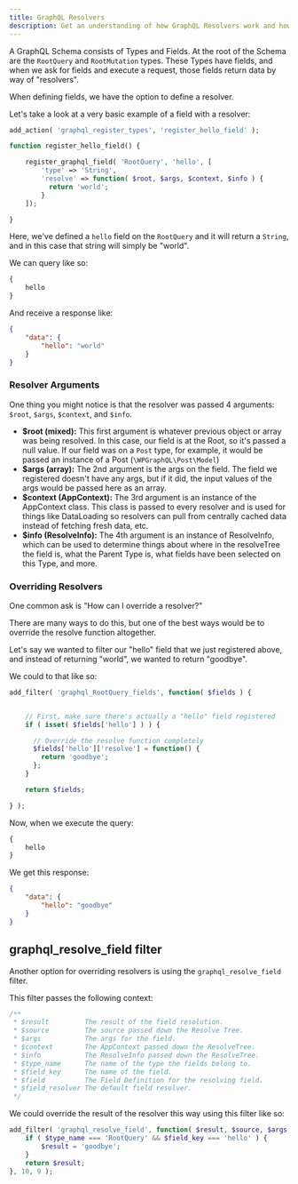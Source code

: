 ```yaml
---
title: GraphQL Resolvers
description: Get an understanding of how GraphQL Resolvers work and how to customize their behavior
---
```


A GraphQL Schema consists of Types and Fields. At the root of the Schema are the `RootQuery` and
`RootMutation` types. These Types have fields, and when we ask for fields and execute a request,
those fields return data by way of "resolvers".

When defining fields, we have the option to define a resolver.

Let's take a look at a very basic example of a field with a resolver:

```php
add_action( 'graphql_register_types', 'register_hello_field' );

function register_hello_field() {

    register_graphql_field( 'RootQuery', 'hello', [
        'type' => 'String',
        'resolve' => function( $root, $args, $context, $info ) {
          return 'world';
        }
    ]);

}
```

Here, we've defined a `hello` field on the `RootQuery` and it will return a `String`, and in this case
that string will simply be "world".

We can query like so:

```graphql
{
	hello
}
```

And receive a response like:

```json
{
	"data": {
		"hello": "world"
	}
}
```

### Resolver Arguments

One thing you might notice is that the resolver was passed 4 arguments: `$root`, `$args`, `$context`, and `$info`.

-   **\$root (mixed):** This first argument is whatever previous object or array was being resolved. In this case, our field is at the Root, so it's passed a null value. If our field was on a `Post` type, for example, it would be passed an instance of a Post (`\WPGraphQL\Post\Model`)
-   **\$args (array):** The 2nd argument is the args on the field. The field we registered doesn't have any args, but if it did, the input values of the args would be passed here as an array.
-   **\$context (AppContext):** The 3rd argument is an instance of the AppContext class. This class is passed to every resolver and is used for things like DataLoading so resolvers can pull from centrally cached data instead of fetching fresh data, etc.
-   **\$info (ResolveInfo):** The 4th argument is an instance of ResolveInfo, which can be used to determine things about where in the resolveTree the field is, what the Parent Type is, what fields have been selected on this Type, and more.

### Overriding Resolvers

One common ask is "How can I override a resolver?"

There are many ways to do this, but one of the best ways would be to override the resolve function altogether.

Let's say we wanted to filter our "hello" field that we just registered above, and instead of returning "world", we wanted to return "goodbye".

We could to that like so:

```php
add_filter( 'graphql_RootQuery_fields', function( $fields ) {


    // First, make sure there's actually a "hello" field registered
    if ( isset( $fields['hello'] ) ) {

      // Override the resolve function completely
      $fields['hello']['resolve'] = function() {
        return 'goodbye';
      };
    }

    return $fields;

} );
```

Now, when we execute the query:

```graphql
{
	hello
}
```

We get this response:

```json
{
	"data": {
		"hello": "goodbye"
	}
}
```

## graphql_resolve_field filter

Another option for overriding resolvers is using the `graphql_resolve_field` filter.

This filter passes the following context:

```php
/**
 * $result         The result of the field resolution.
 * $source         The source passed down the Resolve Tree.
 * $args           The args for the field.
 * $context        The AppContext passed down the ResolveTree.
 * $info           The ResolveInfo passed down the ResolveTree.
 * $type_name      The name of the type the fields belong to.
 * $field_key      The name of the field.
 * $field          The Field Definition for the resolving field.
 * $field_resolver The default field resolver.
 */
```

We could override the result of the resolver this way using this filter like so:

```php
add_filter( 'graphql_resolve_field', function( $result, $source, $args, $context, $info, $type_name, $field_key, $field, $field_resolver ) {
    if ( $type_name === 'RootQuery' && $field_key === 'hello' ) {
        $result = 'goodbye';
    }
    return $result;
}, 10, 9 );
```

